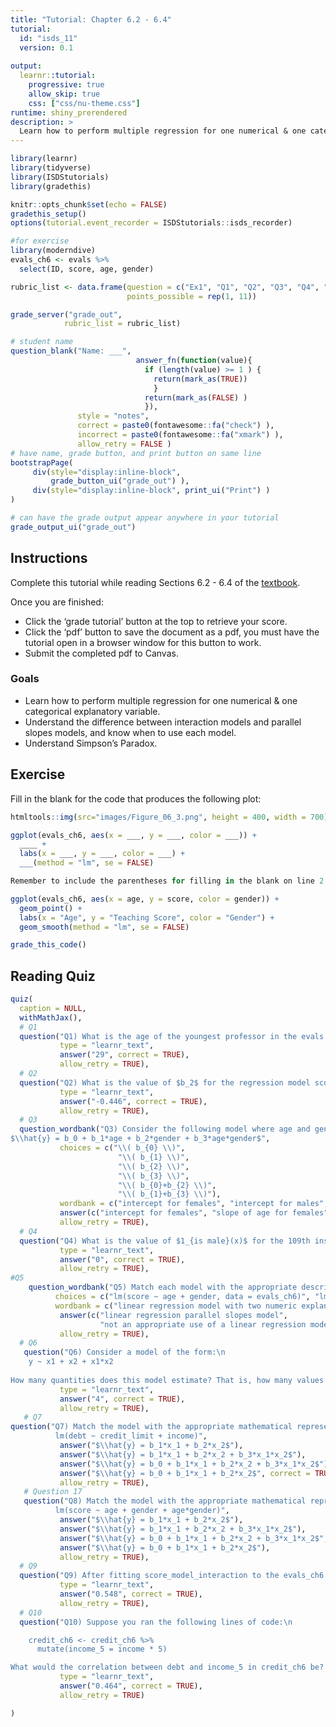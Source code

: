 ```yaml
---
title: "Tutorial: Chapter 6.2 - 6.4"
tutorial:
  id: "isds_11"
  version: 0.1
  
output:
  learnr::tutorial:
    progressive: true
    allow_skip: true
    css: ["css/nu-theme.css"]
runtime: shiny_prerendered
description: >
  Learn how to perform multiple regression for one numerical & one categorical explanatory variable.
---
```


```r
library(learnr)
library(tidyverse)
library(ISDStutorials)
library(gradethis)

knitr::opts_chunk$set(echo = FALSE)
gradethis_setup()
options(tutorial.event_recorder = ISDStutorials::isds_recorder)

#for exercise
library(moderndive)
evals_ch6 <- evals %>%
  select(ID, score, age, gender)
```


```r
rubric_list <- data.frame(question = c("Ex1", "Q1", "Q2", "Q3", "Q4", "Q5", "Q6", "Q7", "Q8", "Q9", "Q10"),
                          points_possible = rep(1, 11))

grade_server("grade_out", 
            rubric_list = rubric_list)
```


```r
# student name
question_blank("Name: ___",
                            answer_fn(function(value){
                              if (length(value) >= 1 ) {
                                return(mark_as(TRUE))
                                }
                              return(mark_as(FALSE) )
                              }),
               style = "notes",
               correct = paste0(fontawesome::fa("check") ),
               incorrect = paste0(fontawesome::fa("xmark") ),
               allow_retry = FALSE )
# have name, grade button, and print button on same line
bootstrapPage(
     div(style="display:inline-block",
         grade_button_ui("grade_out") ),
     div(style="display:inline-block", print_ui("Print") )
)

# can have the grade output appear anywhere in your tutorial
grade_output_ui("grade_out")
```

## Instructions

Complete this tutorial while reading Sections 6.2 - 6.4 of the [textbook](https://nustat.github.io/intro-stat-data-sci/06-multiple-regression.html).

Once you are finished:

-   Click the 'grade tutorial' button at the top to retrieve your score.
-   Click the 'pdf' button to save the document as a pdf, you must have the tutorial open in a browser window for this button to work.
-   Submit the completed pdf to Canvas.


### Goals

-   Learn how to perform multiple regression for one numerical & one categorical explanatory variable.
-   Understand the difference between interaction models and parallel slopes models, and know when to use each model.
-   Understand Simpson's Paradox.


## Exercise

Fill in the blank for the code that produces the following plot:

```r
htmltools::img(src="images/Figure_06_3.png", height = 400, width = 700)
```

```r
ggplot(evals_ch6, aes(x = ___, y = ___, color = ___)) +
  ____ +
  labs(x = ___, y = ___, color = ___) +
  ___(method = "lm", se = FALSE)
```

```r
Remember to include the parentheses for filling in the blank on line 2.
```


```r
ggplot(evals_ch6, aes(x = age, y = score, color = gender)) +
  geom_point() +
  labs(x = "Age", y = "Teaching Score", color = "Gender") +
  geom_smooth(method = "lm", se = FALSE)
```

```r
grade_this_code()
```


## Reading Quiz

```r
quiz(
  caption = NULL,
  withMathJax(),
  # Q1
  question("Q1) What is the age of the youngest professor in the evals data set?", 
           type = "learnr_text",
           answer("29", correct = TRUE),
           allow_retry = TRUE),
  # Q2
  question("Q2) What is the value of $b_2$ for the regression model score_model_interaction?  Round to 3 decimal places.", 
           type = "learnr_text",
           answer("-0.446", correct = TRUE),
           allow_retry = TRUE),
  # Q3
  question_wordbank("Q3) Consider the following model where age and gender are the explanatory/predictor variables, and female is the reference group for gender.\n
$\\hat{y} = b_0 + b_1*age + b_2*gender + b_3*age*gender$",
           choices = c("\\( b_{0} \\)", 
                        "\\( b_{1} \\)", 
                        "\\( b_{2} \\)", 
                        "\\( b_{3} \\)", 
                        "\\( b_{0}+b_{2} \\)", 
                        "\\( b_{1}+b_{3} \\)"),
           wordbank = c("intercept for females", "intercept for males", "offset in intercept for males", "offset in slope of age for males", "slope of age for females", "slope of age for males"),
           answer(c("intercept for females", "slope of age for females", "offset in intercept for males", "offset in slope of age for males", "intercept for males", "slope of age for males"), correct = TRUE),
           allow_retry = TRUE),
  # Q4
  question("Q4) What is the value of $1_{is male}(x)$ for the 109th instructor in the evals data set? $", 
           type = "learnr_text",
           answer("0", correct = TRUE),
           allow_retry = TRUE),
#Q5
    question_wordbank("Q5) Match each model with the appropriate description.",
          choices = c("lm(score ~ age + gender, data = evals_ch6)", "lm(credit_limit + income ~ debt, data = credit_ch6)", "lm(score ~ age + gender + age*gender, data = evals_ch6)", "lm(debt ~ credit_limit + income, data = credit_ch6)" ),
          wordbank = c("linear regression model with two numeric explanatory variables", "linear regression interaction model", "linear regression parallel slopes model", "not an appropriate use of a linear regression model"),
           answer(c("linear regression parallel slopes model",
                    "not an appropriate use of a linear regression model", "linear regression interaction model", "linear regression model with two numeric explanatory variables"), correct = TRUE),
           allow_retry = TRUE),
  # Q6
   question("Q6) Consider a model of the form:\n
    y ~ x1 + x2 + x1*x2
    
How many quantities does this model estimate? That is, how many values will there be in the Estimate column of a regression table for this model? ", 
           type = "learnr_text",
           answer("4", correct = TRUE),
           allow_retry = TRUE),
   # Q7
question("Q7) Match the model with the appropriate mathematical representation:\n
          lm(debt ~ credit_limit + income)",
           answer("$\\hat{y} = b_1*x_1 + b_2*x_2$"),
           answer("$\\hat{y} = b_1*x_1 + b_2*x_2 + b_3*x_1*x_2$"),
           answer("$\\hat{y} = b_0 + b_1*x_1 + b_2*x_2 + b_3*x_1*x_2$"),
           answer("$\\hat{y} = b_0 + b_1*x_1 + b_2*x_2$", correct = TRUE),
           allow_retry = TRUE),
   # Question 17
   question("Q8) Match the model with the appropriate mathematical representation:\n
          lm(score ~ age + gender + age*gender)",
           answer("$\\hat{y} = b_1*x_1 + b_2*x_2$"),
           answer("$\\hat{y} = b_1*x_1 + b_2*x_2 + b_3*x_1*x_2$"),
           answer("$\\hat{y} = b_0 + b_1*x_1 + b_2*x_2 + b_3*x_1*x_2$", correct = TRUE),
           answer("$\\hat{y} = b_0 + b_1*x_1 + b_2*x_2$"),
           allow_retry = TRUE),
  # Q9
  question("Q9) After fitting score_model_interaction to the evals_ch6 dataset, what is the value of  $y - \\hat{y}$ for the 4th instructor? Round to 3 decimal places.", 
           type = "learnr_text",
           answer("0.548", correct = TRUE),
           allow_retry = TRUE),
  # Q10
  question("Q10) Suppose you ran the following lines of code:\n

    credit_ch6 <- credit_ch6 %>%
      mutate(income_5 = income * 5)

What would the correlation between debt and income_5 in credit_ch6 be? Round to 3 decimal places.", 
           type = "learnr_text",
           answer("0.464", correct = TRUE),
           allow_retry = TRUE)

)

```

